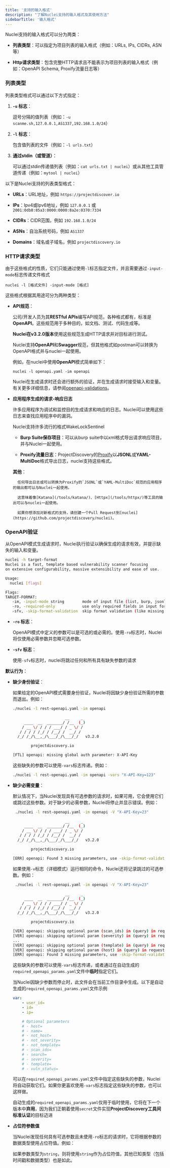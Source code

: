 ```yaml
---
title: '支持的输入格式'
description: "了解Nuclei支持的输入格式及其使用方法"
sidebarTitle: '输入格式'
---
```


Nuclei支持的输入格式可以分为两类：

- **列表类型**：可以指定为项目列表的输入格式（例如：URLs, IPs, CIDRs, ASN等）

- **Http请求类型**：包含完整HTTP请求且不能表示为项目列表的输入格式（例如：OpenAPI Schema, Proxify流量日志等）


### 列表类型

列表类型格式可以通过以下方式指定：

1. **`-u` 标志**：

     逗号分隔的值列表（例如：`-u scanme.sh,127.0.0.1,AS1337,192.168.1.0/24`）

2. **`-l` 标志**：

     包含值列表的文件（例如：`-l urls.txt`）

3. **通过stdin（或管道）**：

     可以通过stdin传递值列表（例如：`cat urls.txt | nuclei`）或从其他工具管道传递（例如：`mytool | nuclei`）


以下是Nuclei支持的列表类型格式：

- **URLs**：URL地址，例如 `https://projectdiscover.io`

- **IPs**：Ipv4或Ipv6地址，例如 `127.0.0.1` 或 `2001:0db8:85a3:0000:0000:8a2e:0370:7334`

- **CIDRs**：CIDR范围，例如 `192.168.1.0/24`

- **ASNs**：自治系统号码，例如 `AS1337`

- **Domains**：域名或子域名，例如 `projectdiscovery.io`


### HTTP请求类型

由于这些格式的性质，它们只能通过使用`-l`标志指定文件，并且需要通过`-input-mode`标志传递文件格式

```
nuclei -l [格式文件] -input-mode [格式]
```

这些格式根据其用途可分为两种类型：

- **API规范**：

    公司/开发人员为其**RESTful APIs**编写API规范，各种格式都有，标准是**OpenAPI**。这些规范用于多种目的，如文档、测试、代码生成等。

    **Nuclei在v3.2.0版本**使用这些规范生成HTTP请求并对目标进行测试。

    Nuclei支持**OpenAPI**和**Swagger**规范，但其他格式如postman可以转换为OpenAPI格式并与nuclei一起使用。

    例如，在nuclei中使用**OpenAPI**模式简单如下：

    ```
    nuclei -l openapi.yaml -im openapi
    ```

    Nuclei在生成请求时还会进行额外的验证，并在生成请求时接受输入和变量。有关更多详细信息，请参阅[openapi-validations](#openapi-validation)。


- **应用程序生成的请求-响应日志**

    许多应用程序为调试和监控目的生成请求和响应的日志。Nuclei可以使用这些日志来查找应用程序中的漏洞。

    Nuclei支持许多流行的格式WakeLockSentinel

    - **Burp Suite保存项目**：可以从burp suite中以xml格式导出请求响应项目，并与Nuclei一起使用。

    - **Proxify流量日志**：ProjectDiscovery的[Proxify](https://github.com/projectdiscovery/proxify)以**JSONL**或**YAML-MultiDoc**格式导出日志，nuclei支持这些格式。

    **其他**：

        任何导出日志或可以转换为Proxify的`JSONL`或`YAML-MultiDoc`规范的应用程序的输出都可以与Nuclei一起使用。

        这意味着像[Katana](/tools/katana/)、[Httpx](/tools/httpx/)等工具的输出可以与nuclei一起使用。

        如果你想添加对新格式的支持，请创建一个Pull Request到[nuclei](https://github.com/projectdiscovery/nuclei)。



### OpenAPI验证

从OpenAPI模式生成请求时，Nuclei执行验证以确保生成的请求有效，并提示缺失的输入和变量。

```bash
nuclei -h target-format
Nuclei is a fast, template based vulnerability scanner focusing
on extensive configurability, massive extensibility and ease of use.

Usage:
  nuclei [flags]

Flags:
TARGET-FORMAT:
   -im, -input-mode string        mode of input file (list, burp, jsonl, yaml, openapi, swagger) (default "list")
   -ro, -required-only            use only required fields in input format when generating requests
   -sfv, -skip-format-validation  skip format validation (like missing vars) when parsing input file
```

- **`-ro` 标志**：

    OpenAPI模式中定义的参数可以是可选的或必需的。使用`-ro`标志时，Nuclei将仅使用必需参数并忽略可选参数。

- **`-sfv` 标志**：

    使用`-sfv`标志时，nuclei将跳过任何和所有具有缺失参数的请求


**默认行为**：

- **缺少身份验证**：

    如果给定的OpenAPI模式需要身份验证，Nuclei将因缺少身份验证所需的参数而退出。例如：

    ```bash
    ./nuclei -l rest-openapi.yaml -im openapi

                           __     _
         ____  __  _______/ /__  (_)
        / __ \/ / / / ___/ / _ \/ /
       / / / / /_/ / /__/ /  __/ /
      /_/ /_/\__,_/\___/_/\___/_/   v3.2.0

            projectdiscovery.io

    [FTL] openapi: missing global auth parameter: X-API-Key
    ```

    这些缺失的参数可以使用`-vars`标志传递。例如：

    ```bash
    ./nuclei -l rest-openapi.yaml -im openapi -vars "X-API-Key=123"
    ```

- **缺少必需变量**：

    默认情况下，当Nuclei发现具有可选参数的请求时，如果可用，它会使用它们或跳过这些参数。对于缺少的必需参数，Nuclei将停止并显示错误。例如：

    ```bash
     ./nuclei -l rest-openapi.yaml -im openapi -V "X-API-Key=23" 

                           __     _
         ____  __  _______/ /__  (_)
        / __ \/ / / / ___/ / _ \/ /
       / / / / /_/ / /__/ /  __/ /
      /_/ /_/\__,_/\___/_/\___/_/   v3.2.0

            projectdiscovery.io

    [ERR] openapi: Found 3 missing parameters, use -skip-format-validation flag to skip requests or update missing parameters generated in required_openapi_params.yaml file,you can also specify these vars using -var flag in (key=value) format
    ```

    如果使用`-v`标志（详细模式）运行相同的命令，Nuclei还将记录跳过的可选参数。例如：

    ```bash
     ./nuclei -l rest-openapi.yaml -im openapi -V "X-API-Key=23" 

                           __     _
         ____  __  _______/ /__  (_)
        / __ \/ / / / ___/ / _ \/ /
       / / / / /_/ / /__/ /  __/ /
      /_/ /_/\__,_/\___/_/\___/_/   v3.2.0

            projectdiscovery.io

    [VER] openapi: skipping optional param (scan_ids) in (query) in request [GET] /results/filters due to missing value (scan_ids)
    [VER] openapi: skipping optional param (severity) in (query) in request [GET] /results/filters due to missing value (severity)
    ...
    [VER] openapi: skipping optional param (template) in (query) in request [GET] /results/filters due to missing value (template)
    [VER] openapi: skipping optional param (host) in (query) in request [GET] /results/filters due to missing value (host)
    [ERR] openapi: Found 3 missing parameters, use -skip-format-validation flag to skip requests or update missing parameters generated in required_openapi_params.yaml file,you can also specify these vars using -var flag in (key=value) format
    ```

    这些缺失的参数可以使用`-vars`标志传递，或者通过在自动生成的`required_openapi_params.yaml`文件中**临时**指定它们。

    当Nuclei因缺少参数而停止时，此文件会在当前工作目录中生成。以下是自动生成的`required_openapi_params.yaml`文件示例

    ```yaml
    var:
        - user_id=
        - id=
        - ip=

        # Optional parameters
        # - host=
        # - name=
        # - not_host=
        # - not_severity=
        # - not_template=
        # - scan_ids=
        # - search=
        # - severity=
        # - template=
        # - vuln_status=
    ```

    可以在`required_openapi_params.yaml`文件中指定这些缺失的参数，Nuclei将自动获取它们。如果你更喜欢使用`-vars`标志指定这些缺失的参数，也可以这样做。

    <Note> 自动生成的`required_openapi_params.yaml`仅用于临时使用，它将在下一个版本中**弃用**，因为我们正朝着使用`secret`文件实现**ProjectDiscovery工具间标准认证**的目标迈进</Note>

- **占位符参数值**

    当Nuclei发现任何具有可选参数且未使用`-ro`标志的请求时，它将根据参数的数据类型使用占位符值。例如：

    如果参数类型为`string`，则将使用`string`作为占位符值，其他已知类型（包括时间戳和数据类型）也是如此。